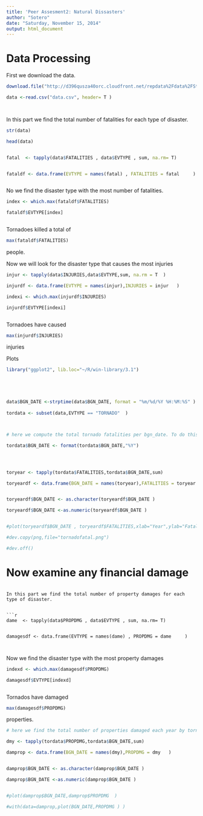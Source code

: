 ```yaml
---
title: 'Peer Assesment2: Natural Dissasters'
author: "Sotero"
date: "Saturday, November 15, 2014"
output: html_document
---
```


# Data Processing


First we download the data.

```r

download.file("http://d396qusza40orc.cloudfront.net/repdata%2Fdata%2FStormData.csv.bz2","C:/Users/Sotero/Documents/AWC Laptop/RR/Week 3/PeerAssesment2/RRpeerassesment2/data.csv" )

data <-read.csv("data.csv", header= T )




```

In this part we find the total number of fatalities for each type of disaster.


```r

str(data)

head(data)


fatal  <- tapply(data$FATALITIES , data$EVTYPE , sum, na.rm= T)


fataldf <- data.frame(EVTYPE = names(fatal) , FATALITIES = fatal     )



```

No we find the disaster type with the most number of fatalities. 

```r

index <- which.max(fataldf$FATALITIES)

fataldf$EVTYPE[index]



```
Tornadoes killed a total of

```r

max(fataldf$FATALITIES)


```
people.

Now we will look for the disaster type that causes the most injuries

```r


injur <- tapply(data$INJURIES,data$EVTYPE,sum, na.rm = T  )

injurdf <- data.frame(EVTYPE = names(injur),INJURIES = injur   )

indexi <- which.max(injurdf$INJURIES)

injurdf$EVTYPE[indexi]



```


Tornadoes have caused

```r

max(injurdf$INJURIES)


```
injuries

Plots

```r

library("ggplot2", lib.loc="~/R/win-library/3.1")





data$BGN_DATE <-strptime(data$BGN_DATE, format = "%m/%d/%Y %H:%M:%S" )
  
tordata <- subset(data,EVTYPE == "TORNADO"  )



# here we compute the total tornado fatalities per bgn_date. To do this we extrat the year from the #bgn_date

tordata$BGN_DATE <- format(tordata$BGN_DATE,"%Y")




toryear <- tapply(tordata$FATALITIES,tordata$BGN_DATE,sum)  

toryeardf <- data.frame(BGN_DATE = names(toryear),FATALITIES = toryear   )


toryeardf$BGN_DATE <- as.character(toryeardf$BGN_DATE )

toryeardf$BGN_DATE <-as.numeric(toryeardf$BGN_DATE )


#plot(toryeardf$BGN_DATE , toryeardf$FATALITIES,xlab="Year",ylab="Fatalities",type="l",main=  "Tornados")

#dev.copy(png,file="tornadofatal.png")

#dev.off()

```


# Now examine any financial damage


```

In this part we find the total number of property damages for each type of disaster.


```r


dame  <- tapply(data$PROPDMG , data$EVTYPE , sum, na.rm= T)


damagesdf <- data.frame(EVTYPE = names(dame) , PROPDMG = dame     )



```

Now we find the disaster type with the most property damages

```r

indexd <- which.max(damagesdf$PROPDMG)

damagesdf$EVTYPE[indexd]



```
Tornados have damaged

```r

max(damagesdf$PROPDMG)


```
properties.


```r

# here we find the total number of properties damaged each year by tornados

dmy <- tapply(tordata$PROPDMG,tordata$BGN_DATE,sum)  

damprop <- data.frame(BGN_DATE = names(dmy),PROPDMG = dmy   )


damprop$BGN_DATE <- as.character(damprop$BGN_DATE )

damprop$BGN_DATE <-as.numeric(damprop$BGN_DATE )


#plot(damprop$BGN_DATE,damprop$PROPDMG  )

#with(data=damprop,plot(BGN_DATE,PROPDMG ) )



```



